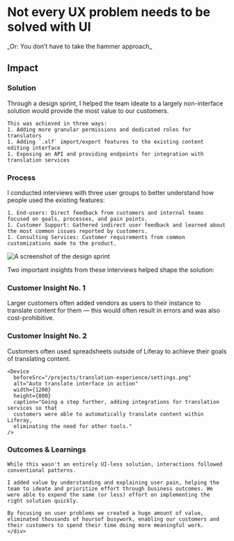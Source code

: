 
# Not every UX problem needs to be solved with UI

<Hammer className="mx-auto mb-16 w-full" />
<span className="text-text/60 mb-12 lg:col-start-2 col-span-full">
  _Or: You don’t have to take the hammer approach_
</span>

<Summary
  problem={
    'Most of Liferay’s customers support at least 2 languages, and some with large, public-facing websites often have a dozen or more languages.\n While technically possible, translating at this scale requires a lot of error-prone manual work.'
  }
  role={
    'As the team’s Product Designer, I worked with the Technical lead and PM to do end-to-end product design. From interviewing users to implementation QA.'
  }
  contributions={[
    'User Research',
    'Workshop Facilitation',
    'Product Strategy',
    'Interaction Design',
    'Prototyping',
    'Usability Testing',
    'Quality Assurance',
  ]}
/>

<div className="grid grid-cols-subgrid gap-8 mt-32">
  <h2 className="small-caps max-md:col-span-5 mt-6">Impact</h2>
  <ImpactCard
    className="sm:max-lg:col-span-2 col-span-3 2xl:col-span-2"
    title="Cost Reduction"
    arrow="down"
    importantNumber={90}
    content="Many customers achieved significant vendor savings in addition to employee efficiencies"
  />
  <ImpactCard
    className="col-span-3 sm:max-lg:col-span-2 lg:col-span-3"
    title="average hours saved per year"
    arrow="none"
    importantNumber={550}
    numberType="integer"
    content="Removing or reducing time-consuming process helped our customers save a lot of time"
  />
</div>

<div className="grid grid-cols-subgrid gap-8 mt-40">
  <h3 className="small-caps max-md:col-span-5">Solution</h3>
  <div className="md:col-start-2 mb-16 col-span-6 2xl:col-span-4">
    Through a design sprint, I helped the team ideate to a largely non-interface solution would provide the most value to our customers.

    This was achieved in three ways:
    1. Adding more granular permissions and dedicated roles for translators
    1. Adding `.xlf` import/export features to the existing content editing interface
    1. Exposing an API and providing endpoints for integration with translation services

  </div>
  <TranslationAPI className="my-16 col-span-full" />
</div>

<div className="grid grid-cols-subgrid gap-8 mt-40">
  <h3 className="small-caps max-md:col-span-3 mt-1">Process</h3>
  <div className="md:max-lg:col-start-2 col-span-6">
    I conducted interviews with three user groups to better understand how people used the existing features:

    1. End-users: Direct feedback from customers and internal teams focused on goals, processes, and pain points.
    1. Customer Support: Gathered indirect user feedback and learned about the most common issues reported by customers.
    1. Consulting Services: Customer requirements from common customizations made to the product.

   </div>

  <Device
    beforeSrc="/projects/translation-experience/before-choose.png"
    beforeAlt="Interface showing the manual process of choosing which language to translate to"
    width={1400}
    height={800}
    className="!col-span-9 !col-start-1" 
    caption='To translate content, users chose a language at the page level, which meant translating 1 page at a time'
  />
</div>

<Image
  src="/projects/translation-experience/sprint.png"
  alt="A screenshot of the design sprint"
  width={1400}
  height={800}
  className="my-16"
/>

Two important insights from these interviews helped shape the solution:

<div className="grid grid-cols-subgrid gap-8 mt-40">
  <div className="col-span-3 md:col-span-4 lg:col-span-2">
    <div className="top-14 sticky flex flex-col gap-8">
      <h3 className="small-caps mt-1.5">Customer Insight No. 1</h3>
      <div className="flex lg:flex-col">
        <User className="order-2 lg:order-none m-4 mr-0 mt-0 w-full sm:w-48" />
        Larger customers often added vendors as users to their instance to translate
        content for them &mdash; this would often result in errors and was also cost-prohibitive.
      </div>
    </div>
  </div>
  <Device
    beforeSrc="/projects/translation-experience/permissions.png"
    alt="Auto translate interface in action"
    width={1200}
    height={800}
    caption="By defining specific roles for translators this helped reduce the ability
      of vendors to inadvertently access, modify, or delete content &mdash; thus
      reducing costs and errors."
    className="col-span-full lg:col-span-6"
  />
</div>

<div className="grid grid-cols-subgrid gap-8 mt-40">
  <div className="col-span-3 md:col-span-4 lg:col-span-2">
    <div className="top-14 sticky flex flex-col gap-8">
      <h3 className="small-caps mt-1.5">Customer Insight No. 2</h3>
      <div className="flex lg:flex-col">
        <Spreadsheet className="order-2 lg:order-none m-4 mr-0 mt-0 w-full sm:w-48" />
        Customers often used spreadsheets outside of Liferay to achieve their goals
        of translating content.
      </div>
    </div>
  </div>
  <div className="max-lg:col-start-1 col-span-6 flex flex-col gap-40">
    <Device
      beforeSrc="/projects/translation-experience/import.png"
      alt="Auto translate interface in action"
      width={1200}
      height={800}
      caption="Adding the ability to export and import content as .xlf files eliminated
      the need for customers to use a spreadsheet to manage translations."
    />

    <Device
      beforeSrc="/projects/translation-experience/settings.png"
      alt="Auto translate interface in action"
      width={1200}
      height={800}
      caption="Going a step further, adding integrations for translation services so that
      customers were able to automatically translate content within Liferay,
      eliminating the need for other tools."
    />

  </div>
</div>

<Key className="!col-span-4 2xl:!col-start-4 my-64" />

<div className="grid grid-cols-subgrid gap-8">
  <div className="col-span-full lg:col-span-5 lg:col-start-2">
      <h3 className="small-caps my-8">Outcomes & Learnings</h3>

    While this wasn't an entirely UI-less solution, interactions followed conventional patterns.

    I added value by understanding and explaining user pain, helping the team to ideate and prioritize effort through business outcomes. We were able to expend the same (or less) effort on implementing the right solution quickly.

    By focusing on user problems we created a huge amount of value, eliminated thousands of hoursof busywork, enabling our customers and their customers to spend their time doing more meaningful work.
    </div>

</div>
